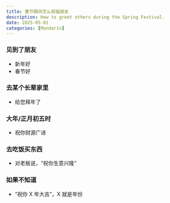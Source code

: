 ```yaml
---
title: 春节期间怎么祝福朋友
description: How to greet others during the Spring Festival.
date: 2025-05-01
categories: [Mandarin]
---
```


### 见到了朋友
- 新年好
- 春节好

### 去某个长辈家里

- 给您拜年了

### 大年/正月初五时

- 祝你财源广进

### 去吃饭买东西

- 对老板说，“祝你生意兴隆”

### 如果不知道

- “祝你 X 年大吉”，X 就是年份